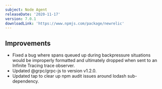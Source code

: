 ```yaml
---
subject: Node Agent
releaseDate: '2020-11-17'
version: 7.0.1
downloadLink: 'https://www.npmjs.com/package/newrelic'
---
```


## Improvements

* Fixed a bug where spans queued up during backpressure situations would be improperly formatted and ultimately dropped when sent to an Infinite Tracing trace observer.
* Updated @grpc/grpc-js to version v1.2.0.
* Updated tap to clear up npm audit issues around lodash sub-dependency.
